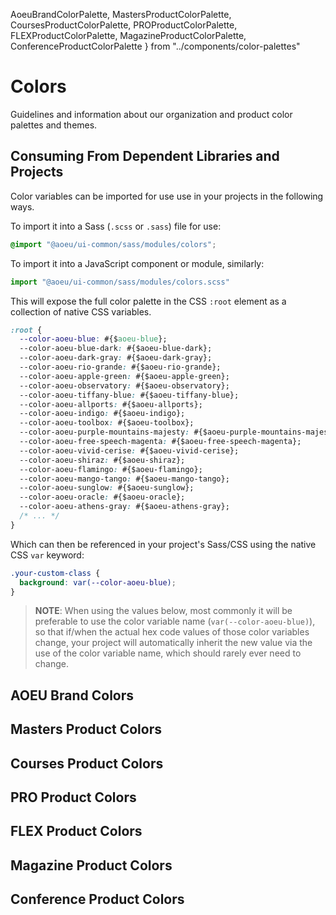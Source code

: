   AoeuBrandColorPalette,
  MastersProductColorPalette,
  CoursesProductColorPalette,
  PROProductColorPalette,
  FLEXProductColorPalette,
  MagazineProductColorPalette,
  ConferenceProductColorPalette
} from "../components/color-palettes"

<Meta title="Guides/Colors" />

# Colors

Guidelines and information about our organization and product color palettes
and themes.

## Consuming From Dependent Libraries and Projects

Color variables can be imported for use use in your projects in the following ways.

To import it into a Sass (`.scss` or `.sass`) file for use:

```scss
@import "@aoeu/ui-common/sass/modules/colors";
```

To import it into a JavaScript component or module, similarly:

```js
import "@aoeu/ui-common/sass/modules/colors.scss"
```

This will expose the full color palette in the CSS `:root` element as a
collection of native CSS variables.

```css
:root {
  --color-aoeu-blue: #{$aoeu-blue};
  --color-aoeu-blue-dark: #{$aoeu-blue-dark};
  --color-aoeu-dark-gray: #{$aoeu-dark-gray};
  --color-aoeu-rio-grande: #{$aoeu-rio-grande};
  --color-aoeu-apple-green: #{$aoeu-apple-green};
  --color-aoeu-observatory: #{$aoeu-observatory};
  --color-aoeu-tiffany-blue: #{$aoeu-tiffany-blue};
  --color-aoeu-allports: #{$aoeu-allports};
  --color-aoeu-indigo: #{$aoeu-indigo};
  --color-aoeu-toolbox: #{$aoeu-toolbox};
  --color-aoeu-purple-mountains-majesty: #{$aoeu-purple-mountains-majesty};
  --color-aoeu-free-speech-magenta: #{$aoeu-free-speech-magenta};
  --color-aoeu-vivid-cerise: #{$aoeu-vivid-cerise};
  --color-aoeu-shiraz: #{$aoeu-shiraz};
  --color-aoeu-flamingo: #{$aoeu-flamingo};
  --color-aoeu-mango-tango: #{$aoeu-mango-tango};
  --color-aoeu-sunglow: #{$aoeu-sunglow};
  --color-aoeu-oracle: #{$aoeu-oracle};
  --color-aoeu-athens-gray: #{$aoeu-athens-gray};
  /* ... */
}
```

Which can then be referenced in your project's Sass/CSS using the native CSS
`var` keyword:

```css
.your-custom-class {
  background: var(--color-aoeu-blue);
}
```

> **NOTE**: When using the values below, most commonly it will be preferable to use the color variable name (`var(--color-aoeu-blue)`), so that if/when the actual hex code values of those color variables change, your project will automatically inherit the new value via the use of the color variable name, which should rarely ever need to change.

## AOEU Brand Colors

<AoeuBrandColorPalette />

## Masters Product Colors

<MastersProductColorPalette />

## Courses Product Colors

<CoursesProductColorPalette />

## PRO Product Colors

<PROProductColorPalette />

## FLEX Product Colors

<FLEXProductColorPalette />

## Magazine Product Colors

<MagazineProductColorPalette />

## Conference Product Colors

<ConferenceProductColorPalette />

<section>
  <NotificationCenter />
</section>
<Icons />
